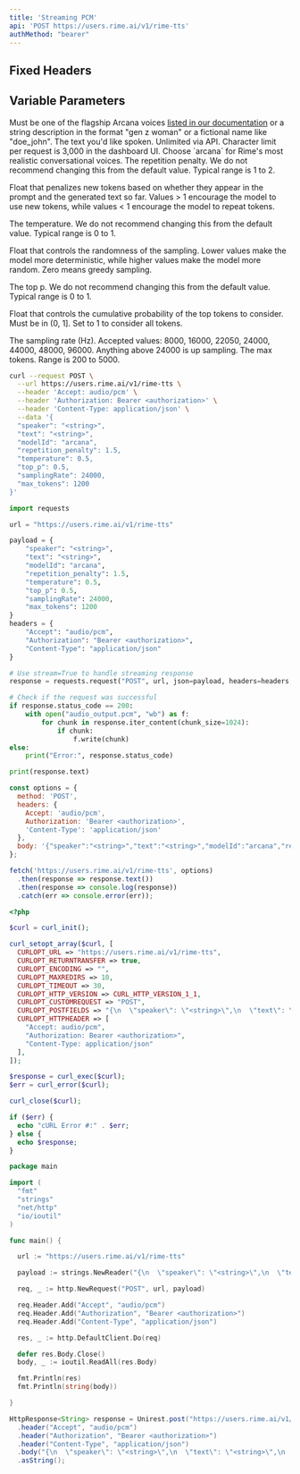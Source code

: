 ```yaml
---
title: 'Streaming PCM'
api: 'POST https://users.rime.ai/v1/rime-tts'
authMethod: "bearer"
---
```


## Fixed Headers

<ParamField header="Accept" type="audio/pcm" required></ParamField>

## Variable Parameters

<ParamField body="speaker" type="string" required>
  Must be one of the flagship Arcana voices <a href="https://docs.rime.ai/api-reference/voices">listed in our documentation</a> or a string description in the format "gen z woman" or a fictional name like "doe_john".
</ParamField>
<ParamField body="text" type="string" required>
  The text you'd like spoken. Unlimited via API. Character limit per request is 3,000 in the dashboard UI.
</ParamField>

<ParamField body="modelId" type="string">
  Choose `arcana` for Rime's most realistic conversational voices.
</ParamField>

<ParamField body="repetition_penalty" type="float" default="1.5">
  The repetition penalty. We do not recommend changing this from the default value. Typical range is 1 to 2.

  Float that penalizes new tokens based on whether they appear in the prompt and the generated text so far. Values > 1 encourage the model to use new tokens, while values < 1 encourage the model to repeat tokens.
</ParamField>

<ParamField body="temperature" type="float" default="0.5">
  The temperature. We do not recommend changing this from the default value. Typical range is 0 to 1.

  Float that controls the randomness of the sampling. Lower values make the model more deterministic, while higher values make the model more random. Zero means greedy sampling.
</ParamField>

<ParamField body="top_p" type="float" default="0.5">
  The top p. We do not recommend changing this from the default value. Typical range is 0 to 1.

  Float that controls the cumulative probability of the top tokens to consider. Must be in (0, 1]. Set to 1 to consider all tokens.
</ParamField>

<ParamField body="samplingRate" type="int" default="24000">
  The sampling rate (Hz). Accepted values: 8000, 16000, 22050, 24000, 44000, 48000, 96000. Anything above 24000 is up sampling.
</ParamField>

<ParamField body="max_tokens" type="int" default="1200">
  The max tokens. Range is 200 to 5000.
</ParamField>
<RequestExample>

```bash cURL
curl --request POST \
  --url https://users.rime.ai/v1/rime-tts \
  --header 'Accept: audio/pcm' \
  --header 'Authorization: Bearer <authorization>' \
  --header 'Content-Type: application/json' \
  --data '{
  "speaker": "<string>",
  "text": "<string>",
  "modelId": "arcana",
  "repetition_penalty": 1.5,
  "temperature": 0.5,
  "top_p": 0.5,
  "samplingRate": 24000,
  "max_tokens": 1200
}'
```

```python Python
import requests

url = "https://users.rime.ai/v1/rime-tts"

payload = {
    "speaker": "<string>",
    "text": "<string>",
    "modelId": "arcana",
    "repetition_penalty": 1.5,
    "temperature": 0.5,
    "top_p": 0.5,
    "samplingRate": 24000,
    "max_tokens": 1200
}
headers = {
    "Accept": "audio/pcm",
    "Authorization": "Bearer <authorization>",
    "Content-Type": "application/json"
}

# Use stream=True to handle streaming response
response = requests.request("POST", url, json=payload, headers=headers, stream=True)

# Check if the request was successful
if response.status_code == 200:
    with open("audio_output.pcm", "wb") as f:
        for chunk in response.iter_content(chunk_size=1024):
            if chunk:
                f.write(chunk)
else:
    print("Error:", response.status_code)

print(response.text)
```

```javascript JavaScript
const options = {
  method: 'POST',
  headers: {
    Accept: 'audio/pcm',
    Authorization: 'Bearer <authorization>',
    'Content-Type': 'application/json'
  },
  body: '{"speaker":"<string>","text":"<string>","modelId":"arcana","repetition_penalty":1.5,"temperature":0.5,"top_p":0.5,"samplingRate":24000,"max_tokens":1200}'
};

fetch('https://users.rime.ai/v1/rime-tts', options)
  .then(response => response.text())
  .then(response => console.log(response))
  .catch(err => console.error(err));
```

```php PHP
<?php

$curl = curl_init();

curl_setopt_array($curl, [
  CURLOPT_URL => "https://users.rime.ai/v1/rime-tts",
  CURLOPT_RETURNTRANSFER => true,
  CURLOPT_ENCODING => "",
  CURLOPT_MAXREDIRS => 10,
  CURLOPT_TIMEOUT => 30,
  CURLOPT_HTTP_VERSION => CURL_HTTP_VERSION_1_1,
  CURLOPT_CUSTOMREQUEST => "POST",
  CURLOPT_POSTFIELDS => "{\n  \"speaker\": \"<string>\",\n  \"text\": \"<string>\",\n  \"modelId\": \"arcana\",\n  \"temperature\": 0.5,\n  \"repetition_penalty\": 1.5,\n  \"top_p\": 0.5,\n  \"samplingRate\": 24000,\n  \"max_tokens\": 1200\n}",
  CURLOPT_HTTPHEADER => [
    "Accept: audio/pcm",
    "Authorization: Bearer <authorization>",
    "Content-Type: application/json"
  ],
]);

$response = curl_exec($curl);
$err = curl_error($curl);

curl_close($curl);

if ($err) {
  echo "cURL Error #:" . $err;
} else {
  echo $response;
}
```

```go Go
package main

import (
  "fmt"
  "strings"
  "net/http"
  "io/ioutil"
)

func main() {

  url := "https://users.rime.ai/v1/rime-tts"

  payload := strings.NewReader("{\n  \"speaker\": \"<string>\",\n  \"text\": \"<string>\",\n  \"modelId\": \"arcana\",\n  \"temperature\": 0.5,\n  \"repetition_penalty\": 1.5,\n  \"top_p\": 0.5,\n  \"samplingRate\": 24000,\n  \"max_tokens\": 1200\n}")

  req, _ := http.NewRequest("POST", url, payload)

  req.Header.Add("Accept", "audio/pcm")
  req.Header.Add("Authorization", "Bearer <authorization>")
  req.Header.Add("Content-Type", "application/json")

  res, _ := http.DefaultClient.Do(req)

  defer res.Body.Close()
  body, _ := ioutil.ReadAll(res.Body)

  fmt.Println(res)
  fmt.Println(string(body))

}
```

```java Java
HttpResponse<String> response = Unirest.post("https://users.rime.ai/v1/rime-tts")
  .header("Accept", "audio/pcm")
  .header("Authorization", "Bearer <authorization>")
  .header("Content-Type", "application/json")
  .body("{\n  \"speaker\": \"<string>\",\n  \"text\": \"<string>\",\n  \"modelId\": \"arcana\",\n  \"temperature\": 0.5,\n  \"repetition_penalty\": 1.5,\n  \"top_p\": 0.5,\n  \"samplingRate\": 24000,\n  \"max_tokens\": 1200\n}")
  .asString();
```
</RequestExample>
